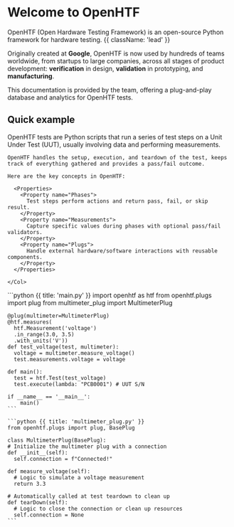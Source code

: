 
<HeroPattern />

# Welcome to OpenHTF

OpenHTF (Open Hardware Testing Framework) is an open-source Python framework for hardware testing. {{ className: 'lead' }}

Originally created at **Google**, OpenHTF is now used by hundreds of teams worldwide, from startups to large companies, across all stages of product development: **verification** in design, **validation** in prototyping, and **manufacturing**.

<LogoCloud />

This documentation is provided by the <TofuPilotLink utmMedium="landing" /> team, offering a plug-and-play database and analytics for OpenHTF tests.

## Quick example

<Row>
  <Col>
    OpenHTF tests are Python scripts that run a series of test steps on a Unit Under Test (UUT), usually involving data and performing measurements.

    OpenHTF handles the setup, execution, and teardown of the test, keeps track of everything gathered and provides a pass/fail outcome.

    Here are the key concepts in OpenHTF:

      <Properties>
        <Property name="Phases">
          Test steps perform actions and return pass, fail, or skip result.
        </Property>
        <Property name="Measurements">
          Capture specific values during phases with optional pass/fail validators.
        </Property>
        <Property name="Plugs">
          Handle external hardware/software interactions with reusable components.
        </Property>
      </Properties>

    </Col>

<Col>
  <CodeGroup title="Example">
    ```python {{ title: 'main.py' }}
    import openhtf as htf
    from openhtf.plugs import plug
    from multimeter_plug import MultimeterPlug

    @plug(multimeter=MultimeterPlug)
    @htf.measures(
      htf.Measurement('voltage')
      .in_range(3.0, 3.5)
      .with_units('V'))
    def test_voltage(test, multimeter):
      voltage = multimeter.measure_voltage()
      test.measurements.voltage = voltage

    def main():
      test = htf.Test(test_voltage)
      test.execute(lambda: "PCB0001") # UUT S/N

    if __name__ == '__main__':
        main()
    ```

    ```python {{ title: 'multimeter_plug.py' }}
    from openhtf.plugs import plug, BasePlug

    class MultimeterPlug(BasePlug):
    # Initialize the multimeter plug with a connection
    def __init__(self):
      self.connection = f"Connected!"

    def measure_voltage(self):
      # Logic to simulate a voltage measurement
      return 3.3

    # Automatically called at test teardown to clean up
    def tearDown(self):
      # Logic to close the connection or clean up resources
      self.connection = None
    ```

  </CodeGroup>
</Col>
</Row>

